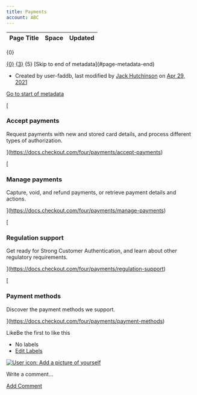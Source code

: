 ```yaml
---
title: Payments
account: ABC
---
```


<table class="aui"> <thead> <tr class="header"> <th class="search-result-title">Page Title</th> <th class="search-result-space">Space</th> <th class="search-result-date">Updated</th> </tr> </thead> </table> <p class="search-result-count">{0}</p> <tr class="search-result"> <td class="search-result-title"><a href="{1}" class="content-type-{2}"><span>{0}</span></a></td> <td class="search-result-space"><a class="space" href="/display/{4}/" title="{3}">{3}</a></td> <td class="search-result-date"><span class="date" title="{6}">{5}</span></td> </tr> [Skip to end of metadata](#page-metadata-end)

*   Created by user-faddb, last modified by [Jack Hutchinson](    /display/~jack.hutchinson
    ) on [Apr 29, 2021](/pages/diffpagesbyversion.action?pageId=8487997&selectedPageVersions=26&selectedPageVersions=27 "Show changes")

[Go to start of metadata](#page-metadata-start)

[

### Accept payments

Request payments with new and stored card details, and process different types of authorization.



](https://docs.checkout.com/four/payments/accept-payments)

[

### Manage payments

Capture, void, and refund payments, or retrieve payment details and actions.



](https://docs.checkout.com/four/payments/manage-payments)

[

### Regulation support

Get ready for Strong Customer Authentication, and learn about other regulatory requirements.



](https://docs.checkout.com/four/payments/regulation-support)

[

### Payment methods

Discover the payment methods we support.



](https://docs.checkout.com/four/payments/payment-methods)

LikeBe the first to like this

*   No labels
*   [Edit Labels](# "Edit Labels (Type 'l')")

[![User icon: Add a picture of yourself](/s/en_GB/7901/abf7b35644d5a5d1d7e4b0969a83e8eb2b569fb5/_/images/icons/profilepics/add_profile_pic.svg)](/users/profile/editmyprofilepicture.action)

Write a comment…

[Add Comment](/display/x/Payments?showComments=true&showCommentArea=true#addcomment)